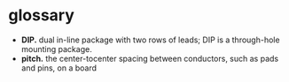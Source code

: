 # glossary

- **DIP.** dual in-line package with two rows of leads; DIP is a through-hole mounting package.
- **pitch.** the center-tocenter spacing between conductors, such as pads and pins, on a board